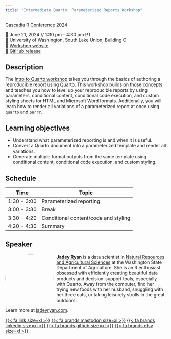 ```yaml
---
title: "Intermediate Quarto: Parameterized Reports Workshop"
---
```


[Cascadia R Conference 2024](https://cascadiarconf.com/)

📆 June 21, 2024 // 1:30 pm - 4:30 pm PT\
🏫 University of Washington, South Lake Union, Building C\
🏡 [Workshop website](https://jadeyryan.quarto.pub/cascadia-quarto)\
🐙 [GitHub
release](https://github.com/jadeynryan/parameterized-quarto-workshop/tree/cascadia)\

<!-- ::: callout-important -->

<!-- This workshop is currently being updated. Materials, links, and exercises -->

<!-- subject to change. -->

<!-- ::: -->

## Description

The [Intro to Quarto workshop](https://charlotte.quarto.pub/cascadia/)
takes you through the basics of authoring a reproducible report using
Quarto. This workshop builds on those concepts and teaches you how to
level up your reproducible reports by using parameters, conditional
content, conditional code execution, and custom styling sheets for HTML
and Microsoft Word formats. Additionally, you will learn how to render
all variations of a parameterized report at once using `quarto` and
`purrr`.

## Learning objectives

-   Understand what parameterized reporting is and when it is useful.
-   Convert a Quarto document into a parameterized template and render
    all variations.
-   Generate multiple format outputs from the same template using
    conditional content, conditional code execution, and custom styling.

## Schedule

| Time        | Topic                                |
|-------------|--------------------------------------|
| 1:30 - 3:00 | Parameterized reporting              |
| 3:00 - 3:30 | Break                                |
| 3:30 - 4:20 | Conditional content/code and styling |
| 4:20 - 4:30 | Summary                              |

## Speaker

![](images/jadey.jpg){style="float:left;padding: 0 10px 0 0; border-radius:50%"
fig-alt="Headshot of Jadey Ryan" width="150"} [**Jadey
Ryan**](https://jadeyryan.com) is a data scientist in [Natural Resources
and Agricultural Sciences](https://agr.wa.gov/AgScience) at the
Washington State Department of Agriculture. She is an R enthusiast
obsessed with efficiently creating beautiful data products and
decision-support tools, especially with Quarto. Away from the computer,
find her trying new foods with her husband, snuggling with her three
cats, or taking leisurely strolls in the great outdoors.

Learn more at [jadeyryan.com](https://jadeyryan.com).

[{{< fa link size=xl >}}](https://jadeyryan.com)
[{{< fa brands mastodon size=xl >}}](https://fosstodon.org/@jadeynryan)
[{{< fa brands linkedin size=xl >}}](https://www.linkedin.com/in/jadey-ryan)
[{{< fa brands github size=xl >}}](https://github.com/jadeynryan/)
[{{< fa brands etsy size=xl >}}](https://thecodingcats.etsy.com/)
